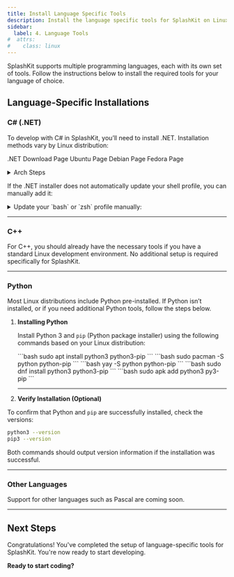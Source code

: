```yaml
---
title: Install Language Specific Tools
description: Install the language specific tools for SplashKit on Linux.
sidebar:
  label: 4. Language Tools
#  attrs:
#    class: linux
---
```



SplashKit supports multiple programming languages, each with its own set of tools. Follow the instructions below to install the required tools for your language of choice.

## Language-Specific Installations

### C# (.NET)

To develop with C# in SplashKit, you’ll need to install .NET. Installation methods vary by Linux distribution:

<LinkButton href="https://dotnet](https://dotnet.microsoft.com/en-us/download?initial-os=linux">.NET Download Page</LinkButton>
<LinkButton href="https://learn.microsoft.com/en-us/dotnet/core/install/linux-ubuntu">Ubuntu Page</LinkButton>
<LinkButton href="https://learn.microsoft.com/en-us/dotnet/core/install/linux-debian">Debian Page</LinkButton>
<LinkButton href="https://learn.microsoft.com/en-us/dotnet/core/install/linux-fedora">Fedora Page</LinkButton>

  <details>
  <summary>Arch Steps</summary>
    To install .NET SDK on Arch:

    ```bash
    yay -S dotnet-sdk
    ```

    To install only the .NET runtime (for running .NET apps without development tools):

    ```bash
    yay -S dotnet-runtime
    ```

  </details>

If the .NET installer does not automatically update your shell profile, you can manually add it:

<details>
<summary>Update your `bash` or `zsh` profile manually:</summary>
<Tabs syncKey="bash-zsh">
<TabItem label="bash">
Open your `~/.bashrc` file:
```bash
nano ~/.bashrc
```
Add the following lines near the end:
```bash
export DOTNET_ROOT=$HOME/.dotnet
export PATH=$PATH:$HOME/.dotnet
```
Apply the changes:
```bash
source ~/.bashrc
```
</TabItem>
<TabItem label="zsh">
Open your `.zshrc` file:
```bash
nano ~/.zshrc
```
Add the following lines near the end:
```bash
export DOTNET_ROOT=$HOME/.dotnet
export PATH=$PATH:$HOME/.dotnet
```
Apply the changes:
```bash
source ~/.zshrc
```
</TabItem>
</Tabs>
</details>

---

### C++

For C++, you should already have the necessary tools if you have a standard Linux development environment. No additional setup is required specifically for SplashKit.

---

### Python

Most Linux distributions include Python pre-installed. If Python isn’t installed, or if you need additional Python tools, follow the steps below.

<Steps>

1. **Installing Python**

   Install Python 3 and `pip` (Python package installer) using the following commands based on your Linux distribution:

   <Tabs syncKey="linux-distro">
   <TabItem label="Ubuntu/Debian">
   ```bash
   sudo apt install python3 python3-pip
   ```
   </TabItem>

   <TabItem label="Arch">
   <Tabs syncKey="package-manager">
   <TabItem label="With pacman">
   ```bash
   sudo pacman -S python python-pip
   ```
   </TabItem>
   <TabItem label="With yay">
   ```bash
   yay -S python python-pip
   ```
   </TabItem>
   </Tabs>
   </TabItem>

   <TabItem label="Fedora">
   ```bash
   sudo dnf install python3 python3-pip
   ```
   </TabItem>

   <TabItem label="Alpine">
   ```bash
   sudo apk add python3 py3-pip
   ```
   </TabItem>
   </Tabs>

   ---

2. **Verify Installation (Optional)**

  To confirm that Python and `pip` are successfully installed, check the versions:

  ```bash
  python3 --version
  pip3 --version
  ```

  Both commands should output version information if the installation was successful.

</Steps>

---

### Other Languages

Support for other languages such as Pascal are coming soon.

---

## Next Steps

Congratulations! You've completed the setup of language-specific tools for SplashKit. You're now ready to start developing.

**Ready to start coding?**  
